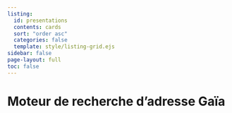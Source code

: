 ```yaml
---
listing:
  id: presentations
  contents: cards
  sort: "order asc"
  categories: false
  template: style/listing-grid.ejs
sidebar: false
page-layout: full
toc: false
---
```


# Moteur de recherche d'adresse Gaïa


::: {#presentations}
:::
